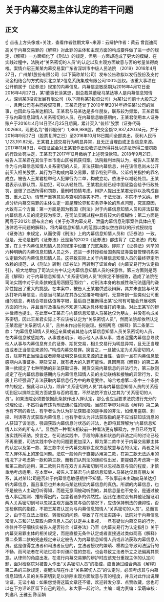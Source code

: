 # 关于内幕交易主体认定的若干问题
## 正文
☝ 点击上方头像或+关注，查看作者往期文章~来源：云辩护作者：黄云 曾崑迪两高关于内幕交易罪的《解释》对此罪的主体和主观方面的构成要件做了进一步的规定，《解释》一方面细化了《刑法》的规定，但另一方面却造成了更大的模糊，在实践过程中，法院对“关系密切的人员”的认定以及主观方面故意与否的考量值得商榷。案情介绍王某某内幕交易案广东省深圳市中级人民法院 （2019）2016年4月27日，广州某1股份有限公司（以下简称某1公司）发布公告称拟以发行股份及支付现金相结合的方式购买北京某2信息系统集成有限公司100%股权。该重大事项在公开前属于《证券法》规定的内幕信息，内幕信息敏感期为2016年4月12日至2016年4月27日，某1董事长涂某忠，副总裁兼董秘马某达等人是内幕信息知情人。深圳某3投资发展有限公司（以下简称某3投资公司）为某1公司前十大股东之一，且两公司有共同投资项目，王某君还曾于2010年至2014年担任某1公司的监事，也因此与马某达相识。王某君与马某达是多年朋友，联系较为频繁，王某君属于与内幕信息知情人关系密切的人员。在内幕信息敏感期内，王某君使用本人证券账户于2016年4月14日至4月25日期间，累计买入“普邦”股票（证券代码002663，现更名为“普邦股份”）1,869,988股，成交金额12,937,420.04元，并于2016年9月27日（股票复牌之日）至2016年10月18日期间全部卖出，获利人民币1,123,191.82元。王某君上述交易行为明显异常，且无正当理由或正当信息来源。2017年11月9日，中国证监会对王某君作出没收违法所得并处以违法所得三倍罚款的行政处罚决定，王某君于2017年12月缴纳了上述罚没款项。2018年9月21日，被告人王某君在其位于本市南山区被抓获归案。法院裁判本院认为，被告人王某君作为与内幕信息知情人关系密切的人员，非法获取内幕信息，并在该信息尚未公开前买入相关股票，其行为已构成内幕交易罪，情节特别严重。公诉机关指控的罪名成立。被告人王某君检举他人犯罪行为二单，构成立功，依法予以减轻处罚。王某君表示认罪认罚，系初犯，可以从轻处罚。王某君此前已经中国证监会给予行政处罚，退缴了违法所得和罚款，量刑时酌情考虑。辩护人提出王某君无罪以及构成自首、重大立功、情节严重等意见与查明的事实不符，于法无据，本院不予采纳。辩点分析内幕交易罪的主体认定一直是理论界和实务界争论的热点问题，究其原因，大致有三个方面：第一方面是因为我国《刑法》对于内幕信息知情人员和非法获取内幕信息人员的规定较为空泛，在司法实践过程中具有较大的模糊性；第二方面是两高于2012年颁布出台的《关于办理内幕交易、泄露内幕信息刑事案件具体应用法律若干问题的解释》，将内幕信息知情人的范围以类似空白罪状的形式授权给《证券法》来规定，从而使得《刑法》上的内幕信息知情人员和《证券法》一致。但是，无论是旧的《证券法》还是新的2020《证券法》都违背了《立法法》的规定，在关于内幕信息知情人员的规定中设置了兜底条款。即除了《证券法》列举的六种明确的内幕信息知情人员之外，还进一步转授权给国务院证券监督管理机构来认定额外的内幕信息知情人员。这导致实际上关于内幕信息知情人员的最终界定所依赖的规范，从《刑法》转到《证券法》再转到了证监会的《内幕交易行为认定指引》，极大地增加了司法实务中认定内幕信息知情人员的任意性。第三方面则是两高《解释》对于内幕信息知情人“关系密切的人员”的界定不够细致，造成了法院在司法实践中对于此条款的适用涵摄范围过广，对刑法本身的权威性和刑法适用的谦抑性提出了重大的挑战。在本案中，被告人王某君供述及辩解，其并未直接与马某达打听内幕信息，而是当马某达在其办公室接听电话时，无意听到一些类似公司重组的信息，再结合项目估值等字眼，最后自己推断得出某1公司有可能会开展收购方面的行为，并且当时及事后也不知道马某达具体和谁打的电话。对此王某军的辩护律师也提出，在此案中王某君与内幕信息知情人马某达仅为朋友，并没有构成关系密切，因此王某君实际上不应该被认定为“关系密切人员”，然而法院却依然认定王某君是“关系密切人员”，且并未作出任何说理。按照两高《解释》第二条第二款：“内幕信息知情人员的近亲属或者其他与内幕信息知情人员关系密切的人员，在内幕信息敏感期内，从事或者明示、暗示他人从事从事，或者泄露内幕信息导致他人从事与内幕信息有关的证券、期货交易，相关交易行为明显异常，且无正当理由或者正当信息来源的。”构成内幕交易罪。换言之，一旦被认定为关系密切的人员，除非有正当理由或者能够证明交易信息来源的正当性，否则一旦在内幕信息敏感期内从事证券、期货交易，就有极大的入罪可能性。且因两高《解释》的第二条第一款规定了七种明确的非法获取证券、期货交易内幕信息的非法行为，第三款则规定了在内幕信息敏感期内与内幕信息知情人员的主动联络和接触的异常行为，实质上已经强调了非法获取内幕信息行为中的故意要件。综合考虑第二条中三个条款中的规定，据此可以认为，除非“关系密切的人员”其与内幕信息知情人员的关系密切到足以排除主观方面故意与否的程度，不然法院不宜认定其为“关系密切的人员”。如果法院必须要依据此条款作出入罪认定，那么也应当要求法院进行充分的说理论证，不然将会有违背刑法谦抑性的风险。当然在学界对两高《解释》第二条也有不同的看法，有学者认为认为非法获取指的是手段的非法，如使用盗窃、刺探、利诱等方式获取内幕信息；也有学者认为非法获取指的是不应当获知该消息的人获知了该消息，强调获取内幕信息时状态的非法，也即将其理解为“内幕信息知情人以外的所有人”。显然后一种看法相较前一种看法更有解释力，并且已经为司法实践所采纳。换言之，在司法实践中，手段的非法和状态的非法之间的讨论已经不再重要，司法实践中争论的问题要更加深入，即为第二款中关于内幕交易罪主体的认定以及第一款、第三款中关于内幕交易罪主观方面故意与否的认定，两者之间在入罪体系上的定位问题。法院一般倾向于直接适用第二款，在第二款无法适用的情况下才考虑第一款和第三款，而我们从刑法的谦抑性出发，更提倡先考虑第一款和第三款的适用，第二款则只有在双方关系密切到可以忽视故意与否的程度，才慎重地考虑适用。在本案中，被告人王某君与内幕信息知情人马某达仅具有朋友关系，其对某1公司是否处于内幕信息敏感期并不知情，不仅事前未主动向马某达打听内幕信息，而且事后也并未向马某达核实内幕信息的真伪。所谓的内幕信息，也不是被告人主动打听得知，而是无意间被动听到的，其信息量也不完全，是通过被告人事后揣测、推断得出的，包含着诸多的偶然性。因此在法院没有其他证据证明两人关系密切到可以忽视主观方面故意与否的情况下，应该保持刑法的谦抑性，否定检察院的指控，不把王某君认定为与内幕信息知情人“关系密切的人员”。总而言之，由于在立法上授权、转授权的问题，导致了在司法实践中，法院对于内幕信息知情人员和非法获取内幕信息人员的认定并未重视，一旦有疑似内幕交易的行为，往往并不仔细核实被告人是否符合《证券法》乃至《内幕交易行为认定指引》关于内幕交易罪主体的相关规定，而是直接无条件认定或者直接通过类似两高《解释》第二条第二款的兜底规定来认定被告人为内幕信息知情人员或非法获取内幕信息人员。这是值得立法者和司法者反思的，立法者授权的繁琐、模糊会导致司法运行的不畅，而司法者在司法过程中对谦抑性的忽视，也会导致立法者所立之法偏离其原意。从律师的角度出发，在进行内幕交易罪的辩护时应该充分重视主体的认定问题，面对检察院对被告人作出“关系密切人员”的指控，应当通过结合两高《解释》第二条的三款规定，提醒法院在作出“关系密切人员”的认定时，必须考虑其与内幕信息知情人员的关系密切到足以排除主观方面故意与否的程度，并且对此作出说理论证。无讼小编：如果您觉得这篇文章还不错，欢迎转发分享、点赞收藏，您也可以在下方评论区留下自己的观点，和大家一起讨论。主编：靖力责编：梁萌审核：刘逸凡 王雅玉 陈丽娟
